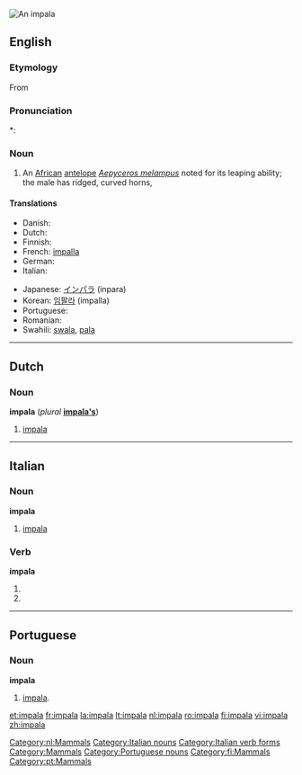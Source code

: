 [[Image:Black-faced impala.jpg|thumb|An impala]]
{{also|Impala}}
==English==

{{wikipedia}}

===Etymology===
From {{etyl|zu}}

===Pronunciation===
*: {{rhymes|ɑːlə}}

===Noun===
{{en-noun|impalas|-}}

# An [[African]] [[antelope]] ''[[Aepyceros melampus]]'' noted for its leaping ability; the male has ridged, curved horns,

====Translations====
{{trans-top|African antelope}}
* Danish: {{t-|da|impala|c}}
* Dutch: {{t+|nl|impala|m}}
* Finnish: {{t+|fi|impala}}
* French: [[impalla]] {{m}}
* German: {{t-|de|Impala|f}}
* Italian: {{t|it|impala|m}}
{{trans-mid}}
* Japanese: [[インパラ]] (inpara)
* Korean: [[임팔라]] (impalla)
* Portuguese: {{t-|pt|impala|m|f}}
* Romanian: {{t|ro|impala|f}}
* Swahili: [[swala]], [[pala]]
{{trans-bottom}}

----

==Dutch==

===Noun===
'''impala''' {{m}} (''plural'' '''[[impala's]]''')

# [[#English|impala]]

[[Category:nl:Mammals]]

----

==Italian==

===Noun===
'''impala''' {{m|inv}}

# [[#English|impala]]

===Verb===
'''impala'''

# {{form of|[[third-person|Third-person]] [[singular]] [[present tense]]|[[impalare#Italian|impalare]]|lang=Italian}}
# {{form of|[[second-person|Second-person]] singular [[imperative]]|impalare#Italian|impalare|lang=Italian}}

[[Category:Italian nouns]]
[[Category:Italian verb forms]]

----

==Portuguese==

===Noun===
'''impala''' {{m|f}}

# [[#English|impala]].

[[Category:Mammals]]
[[Category:Portuguese nouns]]
[[Category:fi:Mammals]]
[[Category:pt:Mammals]]

[[et:impala]]
[[fr:impala]]
[[la:impala]]
[[lt:impala]]
[[nl:impala]]
[[ro:impala]]
[[fi:impala]]
[[vi:impala]]
[[zh:impala]]